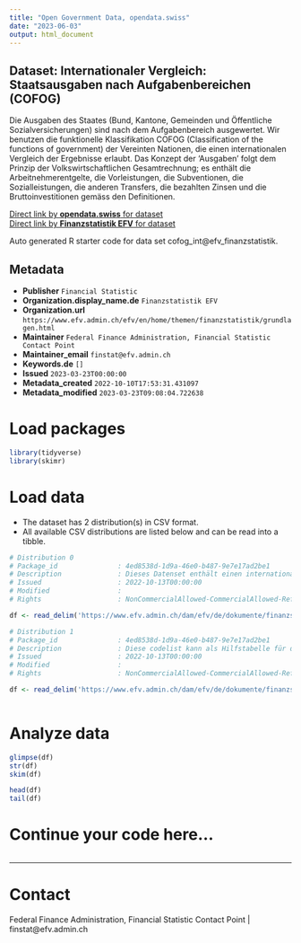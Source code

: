 ```yaml
---
title: "Open Government Data, opendata.swiss"
date: "2023-06-03"
output: html_document
---
```


## Dataset: Internationaler Vergleich: Staatsausgaben nach Aufgabenbereichen (COFOG)

Die Ausgaben des Staates (Bund, Kantone, Gemeinden und Öffentliche Sozialversicherungen) sind nach dem Aufgabenbereich ausgewertet. Wir benutzen die funktionelle Klassifikation COFOG (Classification of the functions of government) der Vereinten Nationen, die einen internationalen Vergleich der Ergebnisse erlaubt. Das Konzept der 'Ausgaben' folgt dem Prinzip der Volkswirtschaftlichen Gesamtrechnung; es enthält die Arbeitnehmerentgelte, die Vorleistungen, die Subventionen, die Sozialleistungen, die anderen Transfers, die bezahlten Zinsen und die Bruttoinvestitionen gemäss den Definitionen.

[Direct link by **opendata.swiss** for dataset](https://opendata.swiss/de/dataset/internationaler-vergleich-staatsausgaben-nach-aufgabenbereichen-cofog)<br>
[Direct link by **Finanzstatistik EFV** for dataset](https://www.efv.admin.ch/efv/en/home/themen/finanzstatistik/daten.html)

Auto generated R starter code for data set cofog_int@efv_finanzstatistik.

## Metadata

- **Publisher** `Financial Statistic`
- **Organization.display_name.de** `Finanzstatistik EFV`
- **Organization.url** `https://www.efv.admin.ch/efv/en/home/themen/finanzstatistik/grundlagen.html`
- **Maintainer** `Federal Finance Administration, Financial Statistic Contact Point`
- **Maintainer_email** `finstat@efv.admin.ch`
- **Keywords.de** `[]`
- **Issued** `2023-03-23T00:00:00`
- **Metadata_created** `2022-10-10T17:53:31.431097`
- **Metadata_modified** `2023-03-23T09:08:04.722638`


# Load packages

```r

library(tidyverse)
library(skimr)

```

# Load data

-   The dataset has 2 distribution(s) in CSV format.
-   All available CSV distributions are listed below and can be read into a tibble.

```r

# Distribution 0
# Package_id               : 4ed8538d-1d9a-46e0-b487-9e7e17ad2be1
# Description              : Dieses Datenset enthält einen internationalen Vergleich der Staatsausgaben nach Aufgabenbereichen (COFOG). Folgende Dimensionen sind verfügbar: * country_code: Land (siehe zugehörige codelist) * cofog: Staatsausgabe nach Aufgabenbereich (siehe codelist) * jahr: zeigt das entsprechende Jahr * value: zeigt den Wert der entsprechenden Position * unit: zeigt die Einheit des Wertes * source: Quelle
# Issued                   : 2022-10-13T00:00:00
# Modified                 : 
# Rights                   : NonCommercialAllowed-CommercialAllowed-ReferenceNotRequired

df <- read_delim('https://www.efv.admin.ch/dam/efv/de/dokumente/finanzstatistik/daten/cofog_int.csv.download.csv/cofog_int.csv')

# Distribution 1
# Package_id               : 4ed8538d-1d9a-46e0-b487-9e7e17ad2be1
# Description              : Diese codelist kann als Hilfstabelle für die Dimensionen _country_\__code_ und _cofog_ des zugehörigen Datensets (identifier: resource_cofog_int) verwendet werden.
# Issued                   : 2022-10-13T00:00:00
# Modified                 : 
# Rights                   : NonCommercialAllowed-CommercialAllowed-ReferenceNotRequired

df <- read_delim('https://www.efv.admin.ch/dam/efv/de/dokumente/finanzstatistik/daten/cofog_int_codelist.csv')



```

# Analyze data

```r

glimpse(df)
str(df)
skim(df)

head(df)
tail(df)

```

# Continue your code here...

```r

```

------------------------------------------------------------------------

# Contact

Federal Finance Administration, Financial Statistic Contact Point | finstat@efv.admin.ch
